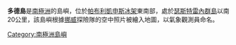 {{Coord|69|42|S|75|38|E|source:GNIS|display=title}}

'''多德島'''是[[南極洲|南極洲]]的島嶼，位於[[帕布利凱申斯冰架|帕布利凱申斯冰架]]東南部，處於[[瑟斯特雷內群島|瑟斯特雷內群島]]以南20公里，該島嶼根據[[挪威|挪威]]探險隊的空中照片被繪入地圖，以氣象觀測員命名。

{{Antarctica-geo-stub}}
[[Category:南極洲島嶼|Category:南極洲島嶼]]